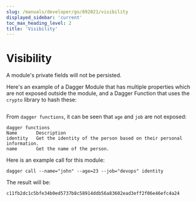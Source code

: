 ```yaml
---
slug: /manuals/developer/go/892021/visibility
displayed_sidebar: 'current'
toc_max_heading_level: 2
title: 'Visibility'
---
```



# Visibility


A module's private fields will not be persisted.

Here's an example of a Dagger Module that has multiple properties which are not exposed outside the module, and a Dagger Function that uses the `crypto` library to hash these:

```go file=./snippets/visibility/main.go
```

From `dagger functions`, it can be seen that `age` and `job` are not exposed:

```shell
dagger functions
Name       Description
identity   Get the identity of the person based on their personal information.
name       Get the name of the person.
```

Here is an example call for this module:

```shell
dagger call --name="john" --age=23 --job="devops" identity
```

The result will be:

```shell
c11fb2dc1c5bfe34b0ed5737b8c58914ddb56a83602ead3eff2f06e46efc4a24
```
